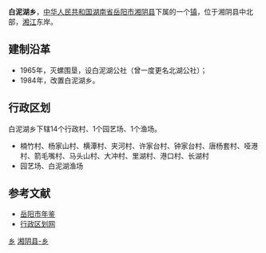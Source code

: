 {{中国乡级行政区<!---乡级行政区专用模板--->
|行政区全称 = 白泥湖乡
|景观照片文件名 = 
|景观照片描述 = 
|位置图文件名 = 
|位置图描述 = 
|汉语拼音 = 
|通用拼音 = 
|上级行政区 = [[湖南省|湖南省]][[岳阳市|岳阳市]][[湘阴县|湘阴县]]
|行政区类别 = 乡
|行政区划代码 = 430624202
|建置时间 = 1984年
|政府驻地 = 许家台
|地理坐标 = 
|毗邻 = 
|行政区划 = 16
|村委会 = 14
|居委会 = 0
|总面积 = 36.4平方公里
|户籍人口 = 1.6万
|户籍人口年份 = 2009
|常住人口 = 
|常住人口年份 = 
|人口密度 = 
|GDP = 
|GDP年份 = 
|邮政编码 = 
|电话区号 = 
|时区 = UTC+8（[[东八区|东八区]]）
|官方网站 = 
|网站名称 = 
}}
'''白泥湖乡'''，[[中华人民共和国|中华人民共和国]][[湖南省|湖南省]][[岳阳市|岳阳市]][[湘阴县|湘阴县]]下属的一个[[镇|镇]]，位于湘阴县中北部，[[湘江|湘江]]东岸。

==建制沿革==
*1965年，灭螺围垦，设白泥湖公社（曾一度更名北湖公社）；
*1984年，改置白泥湖乡。

==行政区划==
白泥湖乡下辖14个行政村、1个园艺场、1个渔场。
*楠竹村、杨家山村、横潭村、夹河村、许家台村、钟家台村、唐杨套村、哑港村、箭毛嘴村、马头山村、大冲村、里湖村、港口村、长湖村
*园艺场、白泥湖渔场

==参考文献==
*[http://www.yysqw.gov.cn/Html/10/1/34/8/0921392.html 岳阳市年鉴]{{dead link|date=2018年3月 |bot=InternetArchiveBot |fix-attempted=yes }}
*[http://www.xzqh.org/html/2011/0602/24826.html 行政区划网]{{dead link|date=2018年3月 |bot=InternetArchiveBot |fix-attempted=yes }}

{{湖南小作品}}
{{湘阴县行政区划}}

[[Category:湘阴县行政区划|乡]]
[[Category:岳阳乡镇|湘阴县-乡]]